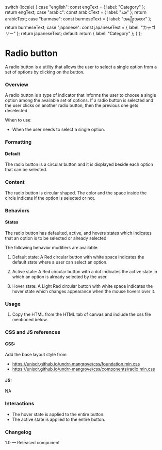
  switch (locale) {
    case "english":
      const engText = { label: "Category" };
      return engText;
    case "arabic":
      const arabicText = { label: "فئة" };
      return arabicText;
    case "burmese":
      const burmeseText = { label: "အမျိုးအစား" };
      return burmeseText;
    case "japanese":
      const japaneseText = { label: "カテゴリー" };
      return japaneseText;
    default:
      return { label: "Category" };
  }
};

<Meta of={RadioStories} />

# Radio button

A radio button is a utility that allows the user to select a single option from a set of options by clicking on the button.

### Overview

A radio button is a type of indicator that informs the user to choose a single option among the available set of options. If a radio button is selected and the user clicks on another radio button, then the previous one gets deselected.

When to use:

* When the user needs to select a single option.

### Formatting

#### Default

The radio button is a circular button and it is displayed beside each option that can be selected.

### Content

The radio button is circular shaped. The color and the space inside the circle indicate if the option is selected or not.

### Behaviors

#### States

The radio button has defaulted, active, and hovers states which indicates that an option is to be selected or already selected.

The following behavior modifiers are available:

1. Default state:
   A Red circular button with white space indicates the default state where a user can select an option.

2. Active state:
   A Red circular button with a dot indicates the active state in which an option is already selected by the user.

3. Hover state:
   A Light Red circular button with white space indicates the hover state which changes appearance when the mouse hovers over it.

<Canvas>
  <Story of={RadioStories.DefaultRadio} />
</Canvas>

### Usage

1. Copy the HTML from the HTML tab of canvas and include the css file mentioned below.

### CSS and JS references

#### CSS:

Add the base layout style from

* https://unisdr.github.io/undrr-mangrove/css/foundation.min.css
* https://unisdr.github.io/undrr-mangrove/css/components/radio.min.css

#### JS:

NA

### Interactions

* The hover state is applied to the entire button.
* The active state is applied to the entire button.

### Changelog

1.0 — Released component
